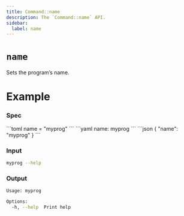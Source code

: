 ```yaml
---
title: Command::name
description: The `Command::name` API.
sidebar:
  label: name
---
```



# `name` <LinkButton href="https://docs.rs/clap/latest/clap/struct.Command.html#method.name" icon="open-book" variant="minimal"></LinkButton>

<Badge text="since 0.1.0" size="small" />

Sets the program’s name.

# Example

### Spec

<Tabs syncKey="format">
  <TabItem label="TOML">
```toml
name = "myprog"
```
  </TabItem>
  <TabItem label="YAML">
```yaml
name: myprog
```
  </TabItem>
  <TabItem label="JSON">
```json
{
  "name": "myprog"
}
```
  </TabItem>
</Tabs>

### Input

```bash
myprog --help
```

### Output

```bash
Usage: myprog

Options:
  -h, --help  Print help
```
